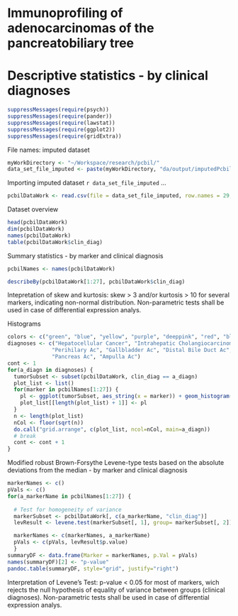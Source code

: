 Immunoprofiling of adenocarcinomas of the pancreatobiliary tree
===============================================================
Descriptive statistics - by clinical diagnoses
===============================================================

```r
suppressMessages(require(psych))
suppressMessages(require(pander))
suppressMessages(require(lawstat))
suppressMessages(require(ggplot2))
suppressMessages(require(gridExtra))
```

File names: imputed dataset
```r
myWorkDirectory <- "~/Workspace/research/pcbil/"
data_set_file_imputed <- paste(myWorkDirectory, "da/output/imputedPcbilD.csv", sep="")
```

Importing imputed dataset `r data_set_file_imputed` ...
```r
pcbilDataWork <- read.csv(file = data_set_file_imputed, row.names = 29, colClasses= c(rep("numeric",27), "factor", "character"), na.strings = "?",quote="\"" )
```

Dataset overview
```r
head(pcbilDataWork)
dim(pcbilDataWork)
names(pcbilDataWork)
table(pcbilDataWork$clin_diag)
```

Summary statistics - by marker and clinical diagnosis
```r
pcbilNames <- names(pcbilDataWork)

describeBy(pcbilDataWork[1:27], pcbilDataWork$clin_diag)
```
Intepretation of skew and kurtosis: skew > 3 and/or kurtosis > 10 for several markers, indicating non-normal distribution. Non-parametric tests shall be used in case of differential expression analys.

Histograms
```r
colors <- c("green", "blue", "yellow", "purple", "deeppink", "red", "black")
diagnoses <- c("Hepatocellular Cancer", "Intrahepatic Cholangiocarcinoma", 
              "Perihilary Ac", "Gallbladder Ac", "Distal Bile Duct Ac", 
              "Pancreas Ac", "Ampulla Ac")
cont <- 1
for(a_diagn in diagnoses) {
  tumorSubset <- subset(pcbilDataWork, clin_diag == a_diagn)
  plot_list <- list()
  for(marker in pcbilNames[1:27]) {
    pl <- ggplot(tumorSubset, aes_string(x = marker)) + geom_histogram(aes(y = ..density..), fill = colors[cont], colour = "black", binwidth = 10) + labs(x = paste(marker, sep=""), y = "Density") + stat_function(fun=dnorm, args=list(mean = mean(tumorSubset[, marker],na.rm = TRUE), sd = sd(tumorSubset[, marker], na.rm = TRUE)), colour = "blue", size=1) + coord_cartesian(ylim=c(0,1)) + coord_cartesian(xlim=c(0,100)) # + facet_wrap( ~ clin_diag)
    plot_list[[length(plot_list) + 1]] <- pl
  }  
  n <- length(plot_list)
  nCol <- floor(sqrt(n))
  do.call("grid.arrange", c(plot_list, ncol=nCol, main=a_diagn))
  # break
  cont <- cont + 1
}
```

Modified robust Brown-Forsythe Levene-type tests based on the absolute deviations from the
  median - by marker and clinical diagnosis
```r
markerNames <- c()
pVals <- c()
for(a_markerName in pcbilNames[1:27]) {
  
  # Test for homogeneity of variance
  markerSubset <- pcbilDataWork[, c(a_markerName, "clin_diag")]   
  levResult <- levene.test(markerSubset[, 1], group= markerSubset[, 2])

  markerNames <- c(markerNames, a_markerName)
  pVals <- c(pVals, levResult$p.value)          
  }
summaryDF <- data.frame(Marker = markerNames, p.Val = pVals)
names(summaryDF)[2] <- "p-value"
pandoc.table(summaryDF, style="grid", justify="right")
```
Interpretation of Levene's Test: p-value < 0.05 for most of markers, wich rejects the null hypothesis of equality of variance between groups (clinical diagnoses). Non-parametric tests shall be used in case of differential expression analys.